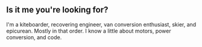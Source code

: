 ## Is it me you're looking for?

I'm a kiteboarder, recovering engineer, van conversion enthusiast, skier, and epicurean. Mostly in that order. I know a little about motors, power conversion, and code.